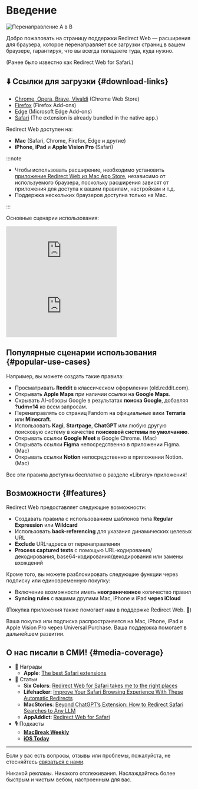 
# Введение

<div style={{display: "flex", flexDirection: "column", alignItems: "flex-start", marginBottom: "25px"}}>
  <img src={useBaseUrl("img/redirect-a-to-b.png")} style={{display: "block", minWidth: "360px", maxWidth: "500px", width: "100%", height: "auto", marginBottom: "25px"}} alt="Перенаправление A в B" />
  <ExtensionStoreLinks />
</div>

Добро пожаловать на страницу поддержки Redirect Web — расширения для браузера, которое перенаправляет все загрузки страниц в вашем браузере, гарантируя, что вы всегда попадаете туда, куда нужно.

(Ранее было известно как Redirect Web for Safari.)

## ⬇️ Ссылки для загрузки {#download-links}

- [Chrome, Opera, Brave, Vivaldi](https://chromewebstore.google.com/detail/ffglckbhfbfmdkefdmjbhpnffkcmlhdh) (Chrome Web Store)
- [Firefox](https://addons.mozilla.org/firefox/addon/redirect-web/) (Firefox Add-ons)
- [Edge](https://microsoftedge.microsoft.com/addons/detail/hmfkakfdccgdpgemaicfgngnmflefpga) (Microsoft Edge Add-ons)
- [Safari](https://apps.apple.com/app/id1571283503) (The extension is already bundled in the native app.)

Redirect Web доступен на:

- **Mac** (Safari, Chrome, Firefox, Edge и другие)
- **iPhone**, **iPad** и **Apple Vision Pro** (Safari)

:::note

- Чтобы использовать расширение, необходимо установить [приложение Redirect Web из Mac App Store](https://apps.apple.com/app/id1571283503), независимо от используемого браузера, поскольку расширения зависят от приложения для доступа к вашим правилам, настройкам и т.д.
- Поддержка нескольких браузеров доступна только на Mac.

:::

Основные сценарии использования:

<iframe style={{width:"100%", aspectRatio:"9/16", height:"auto", maxHeight:"60vh", maxWidth:"35vh"}} src="https://www.youtube.com/embed/NaQ5X-v-qJU" title="Демонстрация iOS (YouTube)" frameborder="0" allow="accelerometer; autoplay; clipboard-write; encrypted-media; gyroscope; picture-in-picture; web-share" allowfullscreen></iframe>

<iframe style={{width:"100%", aspectRatio:"17/9", height:"auto", maxHeight:"100vh"}} src="https://www.youtube.com/embed/5eU89Gu73SQ" title="Демонстрация macOS (YouTube)" frameborder="0" allow="accelerometer; autoplay; clipboard-write; encrypted-media; gyroscope; picture-in-picture; web-share" allowfullscreen></iframe>

## Популярные сценарии использования {#popular-use-cases}

Например, вы можете создать такие правила:

- Просматривать **Reddit** в классическом оформлении (old.reddit.com).
- Открывать **Apple Maps** при наличии ссылки на **Google Maps**.
- Скрывать AI-обзоры Google в результатах **поиска Google**, добавляя **?udm=14** ко всем запросам.
- Перенаправлять со страниц Fandom на официальные вики **Terraria** или **Minecraft**.
- Использовать **Kagi**, **Startpage**, **ChatGPT** или любую другую поисковую систему в качестве **поисковой системы по умолчанию**.
- Открывать ссылки **Google Meet** в Google Chrome. (Mac)
- Открывать ссылки **Figma** непосредственно в приложении Figma. (Mac)
- Открывать ссылки **Notion** непосредственно в приложении Notion. (Mac)

Все эти правила доступны бесплатно в разделе «Library» приложения!

## Возможности {#features}

Redirect Web предоставляет следующие возможности:

- Создавать правила с использованием шаблонов типа **Regular Expression** или **Wildcard**
- Использовать **back-referencing** для указания динамических целевых URL
- **Exclude** URL-адреса от перенаправления
- **Process captured texts** с помощью URL-кодирования/декодирования, base64-кодирования/декодирования или замены вхождений

Кроме того, вы можете разблокировать следующие функции через подписку или единовременную покупку:

- Включение возможности иметь **неограниченное** количество правил
- **Syncing rules** с вашими другими Mac, iPhone и iPad **через iCloud**

(Покупка приложения также помогает нам в поддержке Redirect Web. 🙏)

Ваша покупка или подписка распространяется на Mac, iPhone, iPad и Apple Vision Pro через Universal Purchase. Ваша поддержка помогает в дальнейшем развитии.

## О нас писали в СМИ! {#media-coverage}

* 🏅 Награды
    * **Apple**: [The best Safari extensions](https://apps.apple.com/us/story/id1377753262)
* 📰 Статьи
    * **Six Colors**: [Redirect Web for Safari takes me to the right places](https://sixcolors.com/post/2022/11/redirect-web-for-safari-takes-me-to-the-right-places/)
    * **Lifehacker**: [Improve Your Safari Browsing Experience With These Automatic Redirects](https://lifehacker.com/improve-your-safari-browsing-experience-with-these-auto-1849812013)
    * **MacStories**: [Beyond ChatGPT’s Extension: How to Redirect Safari Searches to Any LLM](https://www.macstories.net/tutorials/beyond-chatgpts-extension-how-to-redirect-safari-searches-to-any-llm/)
    * **AppAddict**: [Redirect Web for Safari](https://appaddict.app/post/redirect-web-for-safari)
* 🎙️ Подкасты
    * [**MacBreak Weekly**](https://youtu.be/I251K3L2s88?t=7427)
    * [**iOS Today**](https://youtu.be/cWkwH84b6M4?t=636)

---

Если у вас есть вопросы, отзывы или проблемы, пожалуйста, не стесняйтесь [связаться с нами](/contact-us).

Никакой рекламы. Никакого отслеживания. Наслаждайтесь более быстрым и чистым вебом, настроенным для вас.
